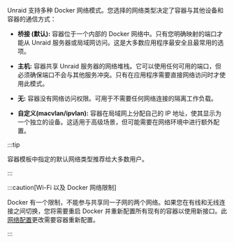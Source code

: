 Unraid 支持多种 Docker 网络模式。您选择的网络类型决定了容器与其他设备和容器的通信方式：

- **桥接 (默认):** 容器位于一个内部的 Docker 网络中。只有您明确映射的端口才能从 Unraid 服务器或局域网访问。这是大多数应用程序最安全且最常用的选项。

- **主机:** 容器共享 Unraid 服务器的网络堆栈。它可以使用任何可用的端口，但必须确保端口不会与其他服务冲突。只有在应用程序需要直接网络访问时才使用此模式。

- **无:** 容器没有网络访问权限。可用于不需要任何网络连接的隔离工作负载。

- **自定义(macvlan/ipvlan):** 容器在局域网上分配自己的 IP 地址，使其显示为一个独立的设备。这适用于高级场景，但可能需要在网络环境中进行额外配置。

:::tip

容器模板中指定的默认网络类型推荐给大多数用户。

:::

:::caution[Wi-Fi 以及 Docker 网络限制]

Docker 有一个限制，不能参与共享同一子网的两个网络。如果您在有线和无线连接之间切换，您将需要重启 Docker 并重新配置所有现有的容器以使用新接口。此[网络配置](/unraid-os/system-administration/secure-your-server/securing-your-connection)更改需要容器重新配置。

:::
